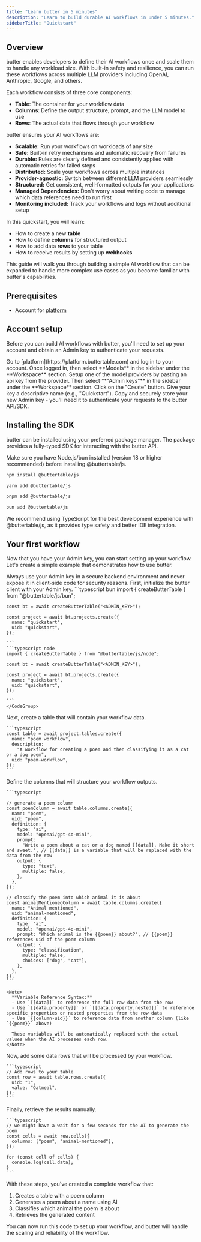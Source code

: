 ```yaml
---
title: "Learn butter in 5 minutes"
description: "Learn to build durable AI workflows in under 5 minutes."
sidebarTitle: "Quickstart"
---
```


## Overview

butter enables developers to define their AI workflows once and scale them to handle any workload size. With built-in safety and resilience, you can run these workflows across multiple LLM providers including OpenAI, Anthropic, Google, and others.

Each workflow consists of three core components:

- **Table**: The container for your workflow data
- **Columns**: Define the output structure, prompt, and the LLM model to use
- **Rows**: The actual data that flows through your workflow

butter ensures your AI workflows are:

- **Scalable:** Run your workflows on workloads of any size
- **Safe:** Built-in retry mechanisms and automatic recovery from failures
- **Durable:** Rules are clearly defined and consistently applied with automatic retries for failed steps
- **Distributed:** Scale your workflows across multiple instances
- **Provider-agnostic:** Switch between different LLM providers seamlessly
- **Structured:** Get consistent, well-formatted outputs for your applications
- **Managed Dependencies:** Don't worry about writing code to manage which data references need to run first
- **Monitoring included:** Track your workflows and logs without additional setup

In this quickstart, you will learn:

- How to create a new **table**
- How to define **columns** for structured output
- How to add data **rows** to your table
- How to receive results by setting up **webhooks**

This guide will walk you through building a simple AI workflow that can be expanded to handle more complex use cases as you become familiar with butter's capabilities.

## Prerequisites

- Account for [platform](https://platform.buttertable.com)

## Account setup

Before you can build AI workflows with butter, you'll need to set up your account and obtain an Admin key to authenticate your requests.

<Steps>
  <Step title="Open the butter platform">
    Go to [platform](https://platform.buttertable.com) and log in to your
    account.
  </Step>
  <Step title="Set up model provider">
    Once logged in, then select **Models** in the sidebar under the
    **Workspace** section. Setup one of the model providers by pasting an api
    key from the provider.
  </Step>
  <Step title="Get butter Admin key">
    Then select **"Admin keys"** in the sidebar under the **Workspace** section.
  </Step>
  <Step title="Generate a new Admin key">
    Click on the "Create" button. Give your key a descriptive name (e.g.,
    "Quickstart"). Copy and securely store your new Admin key - you'll need it
    to authenticate your requests to the butter API/SDK.
  </Step>
</Steps>

## Installing the SDK

butter can be installed using your preferred package manager. The package provides a fully-typed SDK for interacting with the butter API.

<Note>
  Make sure you have Node.js/bun installed (version 18 or higher recommended)
  before installing @buttertable/js.
</Note>

<CodeGroup>

```bash npm
npm install @buttertable/js
```

```bash yarn
yarn add @buttertable/js
```

```bash pnpm
pnpm add @buttertable/js
```

```bash bun
bun add @buttertable/js
```

</CodeGroup>

<Tip>
  We recommend using TypeScript for the best development experience with
  @buttertable/js, as it provides type safety and better IDE integration.
</Tip>

## Your first workflow

Now that you have your Admin key, you can start setting up your workflow. Let's create a simple example that demonstrates how to use butter.

<Warning>
  Always use your Admin key in a secure backend environment and never expose it
  in client-side code for security reasons.
</Warning>

<Steps>
  <Step title="Initialize the butter client">
    First, initialize the butter client with your Admin key.

   <CodeGroup>
    ```typescript bun
    import { createButterTable } from "@buttertable/js/bun";

    const bt = await createButterTable("<ADMIN_KEY>");

    const project = await bt.projects.create({
      name: "quickstart",
      uid: "quickstart",
    });

    ```
    ```typescript node
    import { createButterTable } from "@buttertable/js/node";

    const bt = await createButterTable("<ADMIN_KEY>");

    const project = await bt.projects.create({
      name: "quickstart",
      uid: "quickstart",
    });

    ```
    </CodeGroup>

  </Step>
  <Step title="Create a new table">
    Next, create a table that will contain your workflow data.

    ```typescript
    const table = await project.tables.create({
      name: "poem workflow",
      description:
        "A workflow for creating a poem and then classifying it as a cat or a dog poem",
      uid: "poem-workflow",
    });
    ```

  </Step>
  <Step title="Define columns for structured output">
    Define the columns that will structure your workflow outputs.



    ```typescript

    // generate a poem column
    const poemColumn = await table.columns.create({
      name: "poem",
      uid: "poem",
      definition: {
        type: "ai",
        model: "openai/gpt-4o-mini",
        prompt:
          "Write a poem about a cat or a dog named [[data]]. Make it short and sweet.", // [[data]] is a variable that will be replaced with the data from the row
        output: {
          type: "text",
          multiple: false,
        },
      },
    });

    // classify the poem into which animal it is about
    const animalMentionedColumn = await table.columns.create({
      name: "Animal mentioned",
      uid: "animal-mentioned",
      definition: {
        type: "ai",
        model: "openai/gpt-4o-mini",
        prompt: "Which animal is the {{poem}} about?", // {{poem}} references uid of the poem column
        output: {
          type: "classification",
          multiple: false,
          choices: ["dog", "cat"],
        },
      },
    });
    ```

    <Note>
      **Variable Reference Syntax:**
      - Use `[[data]]` to reference the full raw data from the row
      - Use `[[data.property]]` or `[[data.property.nested]]` to reference specific properties or nested properties from the row data
      - Use `{{column-uid}}` to reference data from another column (like `{{poem}}` above)
      
      These variables will be automatically replaced with the actual values when the AI processes each row.
    </Note>

  </Step>
  <Step title="Add data rows to your table">
    Now, add some data rows that will be processed by your workflow.

    ```typescript
    // Add rows to your table
    const row = await table.rows.create({
      uid: "1",
      value: "Oatmeal",
    });
    ```

  </Step>
  <Step title="Retrieve the results">
    Finally, retrieve the results manually.

    ```typescript
    // we might have a wait for a few seconds for the AI to generate the poem
    const cells = await row.cells({
      columns: ["poem", "animal-mentioned"],
    });

    for (const cell of cells) {
      console.log(cell.data);
    }
    ```

  </Step>
</Steps>

With these steps, you've created a complete workflow that:

1. Creates a table with a poem column
2. Generates a poem about a name using AI
3. Classifies which animal the poem is about
4. Retrieves the generated content

You can now run this code to set up your workflow, and butter will handle the scaling and reliability of the workflow.
